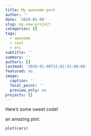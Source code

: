 ```yaml
---
title: My awesome post
author: ''
date: '2020-01-09'
slug: my-new-project
categories: []
tags:
  - awesome
  - cool
  - etc
subtitle: ''
summary: ''
authors: []
lastmod: '2020-01-09T15:02:31-08:00'
featured: no
image:
  caption: ''
  focal_point: ''
  preview_only: no
projects: []
---
```



Here's some sweet code!

an amazing plot:
```r
plot(cars)
```


